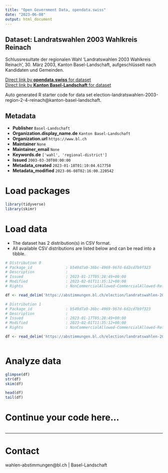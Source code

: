 ```yaml
---
title: "Open Government Data, opendata.swiss"
date: "2023-06-08"
output: html_document
---
```


## Dataset: Landratswahlen 2003 Wahlkreis Reinach

Schlussresultate der regionalen Wahl 'Landratswahlen 2003 Wahlkreis Reinach', 30. März 2003, Kanton Basel-Landschaft, aufgeschlüsselt nach Kandidaten und Gemeinden.

[Direct link by **opendata.swiss** for dataset](https://opendata.swiss/de/dataset/landratswahlen-2003-wahlkreis-reinach)<br>
[Direct link by **Kanton Basel-Landschaft** for dataset](https://abstimmungen.bl.ch/election/landratswahlen-2003-region-2-4-reinach/data)

Auto generated R starter code for data set election-landratswahlen-2003-region-2-4-reinach@kanton-basel-landschaft.

## Metadata

- **Publisher** `Basel-Landschaft`
- **Organization.display_name.de** `Kanton Basel-Landschaft`
- **Organization.url** `https://www.bl.ch`
- **Maintainer** `None`
- **Maintainer_email** `None`
- **Keywords.de** `['wahl', 'regional-district']`
- **Issued** `2003-03-30T00:00:00`
- **Metadata_created** `2023-01-18T01:10:04.617758`
- **Metadata_modified** `2023-06-08T02:16:00.220542`


# Load packages

```r

library(tidyverse)
library(skimr)

```

# Load data

-   The dataset has 2 distribution(s) in CSV format.
-   All available CSV distributions are listed below and can be read into a tibble.

```r

# Distribution 0
# Package_id               : b549d7a9-36bc-4969-967d-6d2cd7b9f323
# Description              : 
# Issued                   : 2023-01-17T05:28:49+00:00
# Modified                 : 2023-02-01T11:35:12+00:00
# Rights                   : NonCommercialAllowed-CommercialAllowed-ReferenceRequired

df <- read_delim('https://abstimmungen.bl.ch/election/landratswahlen-2003-region-2-4-reinach/data-csv')

# Distribution 1
# Package_id               : b549d7a9-36bc-4969-967d-6d2cd7b9f323
# Description              : 
# Issued                   : 2023-01-17T05:28:49+00:00
# Modified                 : 2023-02-01T11:35:12+00:00
# Rights                   : NonCommercialAllowed-CommercialAllowed-ReferenceRequired

df <- read_delim('https://abstimmungen.bl.ch/election/landratswahlen-2003-region-2-4-reinach/data-parties-csv')



```

# Analyze data

```r

glimpse(df)
str(df)
skim(df)

head(df)
tail(df)

```

# Continue your code here...

```r

```

------------------------------------------------------------------------

# Contact

wahlen-abstimmungen@bl.ch | Basel-Landschaft
